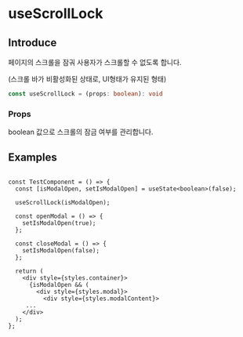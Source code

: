 # useScrollLock

## Introduce

페이지의 스크롤을 잠궈 사용자가 스크롤할 수 없도록 합니다.

(스크롤 바가 비활성화된 상태로, UI형태가 유지된 형태)

```ts
const useScrollLock = (props: boolean): void
```

### Props

boolean 값으로 스크롤의 잠금 여부를 관리합니다.

## Examples

```tsx copy filename="TestComponent.tsx"

const TestComponent = () => {
  const [isModalOpen, setIsModalOpen] = useState<boolean>(false);

  useScrollLock(isModalOpen);

  const openModal = () => {
    setIsModalOpen(true);
  };

  const closeModal = () => {
    setIsModalOpen(false);
  };

  return (
    <div style={styles.container}>
      {isModalOpen && (
        <div style={styles.modal}>
          <div style={styles.modalContent}>
     ...
    </div>
  );
};

```
